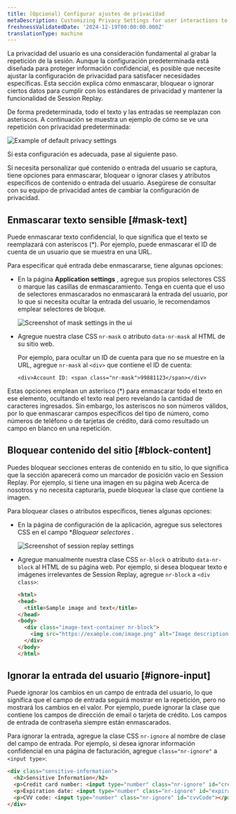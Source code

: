 ```yaml
---
title: (Opcional) Configurar ajustes de privacidad
metaDescription: Customizing Privacy Settings for user interactions to debug faster and improve page performance.
freshnessValidatedDate: '2024-12-19T00:00:00.000Z'
translationType: machine
---
```


La privacidad del usuario es una consideración fundamental al grabar la repetición de la sesión. Aunque la configuración predeterminada está diseñada para proteger información confidencial, es posible que necesite ajustar la configuración de privacidad para satisfacer necesidades específicas. Esta sección explica cómo enmascarar, bloquear o ignorar ciertos datos para cumplir con los estándares de privacidad y mantener la funcionalidad de Session Replay.

De forma predeterminada, todo el texto y las entradas se reemplazan con asteriscos. A continuación se muestra un ejemplo de cómo se ve una repetición con privacidad predeterminada:

<img title="Example of default privacy settings" alt="Example of default privacy settings" src="/images/browser_screenshot-full_text-masking-example.webp" />

Si esta configuración es adecuada, pase al siguiente paso.

Si necesita personalizar qué contenido o entrada del usuario se captura, tiene opciones para enmascarar, bloquear o ignorar clases y atributos específicos de contenido o entrada del usuario. Asegúrese de consultar con su equipo de privacidad antes de cambiar la configuración de privacidad.

## Enmascarar texto sensible [#mask-text]

Puede enmascarar texto confidencial, lo que significa que el texto se reemplazará con asteriscos (\*). Por ejemplo, puede enmascarar el ID de cuenta de un usuario que se muestra en una URL.

Para especificar qué entrada debe enmascararse, tiene algunas opciones:

* En la página <DNT>**Application settings**</DNT> , agregue sus propios selectores CSS o marque las casillas de enmascaramiento. Tenga en cuenta que el uso de selectores enmascarados no enmascarará la entrada del usuario, por lo que si necesita ocultar la entrada del usuario, le recomendamos emplear selectores de bloque.

  <img title="Mask settings" alt="Screenshot of mask settings in the ui" src="/images/browser_screenshot-full_mask-settings.webp" />

* Agregue nuestra clase CSS `nr-mask` o atributo `data-nr-mask` al HTML de su sitio web.

  Por ejemplo, para ocultar un ID de cuenta para que no se muestre en la URL, agregue `nr-mask` al `<div>` que contiene el ID de cuenta:

  `<div>Account ID: <span class="nr-mask">99881123</span></div>`

Estas opciones emplean un asterisco (\*) para enmascarar todo el texto en ese elemento, ocultando el texto real pero revelando la cantidad de caracteres ingresados. Sin embargo, los asteriscos no son números válidos, por lo que enmascarar campos específicos del tipo de número, como números de teléfono o de tarjetas de crédito, dará como resultado un campo en blanco en una repetición.

## Bloquear contenido del sitio [#block-content]

Puedes bloquear secciones enteras de contenido en tu sitio, lo que significa que la sección aparecerá como un marcador de posición vacío en Session Replay. Por ejemplo, si tiene una imagen en su página web Acerca de nosotros y no necesita capturarla, puede bloquear la clase que contiene la imagen.

Para bloquear clases o atributos específicos, tienes algunas opciones:

* En la página de configuración de la aplicación, agregue sus selectores CSS en el campo \**Bloquear selectores* .

  <img title="Block Selectors" alt="Screenshot of session replay settings" src="/images/browser_screenshot-full_session-replay-app-settings.webp" />

* Agregue manualmente nuestra clase CSS `nr-block` o atributo `data-nr-block` al HTML de su página web. Por ejemplo, si desea bloquear texto e imágenes irrelevantes de Session Replay, agregue `nr-block` a `<div class>`:

  ```html
  <html>
  <head>
    <title>Sample image and text</title>
  </head>
  <body>
    <div class="image-text-container nr-block">
      <img src="https://example.com/image.png" alt="Image description">
    </div>
  </body>
  </html>
  ```

## Ignorar la entrada del usuario [#ignore-input]

Puede ignorar los cambios en un campo de entrada del usuario, lo que significa que el campo de entrada seguirá mostrar en la repetición, pero no mostrará los cambios en el valor. Por ejemplo, puede ignorar la clase que contiene los campos de dirección de email o tarjeta de crédito. Los campos de entrada de contraseña siempre están enmascarados. 

Para ignorar la entrada, agregue la clase CSS `nr-ignore` al nombre de clase del campo de entrada. Por ejemplo, si desea ignorar información confidencial en una página de facturación, agregue `class="nr-ignore"` a `<input type>`:

```html
<div class="sensitive-information">
  <h2>Sensitive Information</h2>
  <p>Credit card number: <input type="number" class="nr-ignore" id="creditCardNumber"></p>
  <p>Expiration date: <input type="number" class="nr-ignore" id="expirationDate"></p>
  <p>CVV code: <input type="number" class="nr-ignore" id="cvvCode"></p>
</div>
```